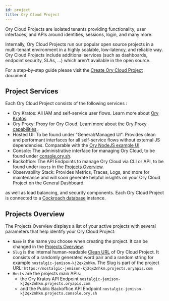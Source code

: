 ```yaml
---
id: project
title: Ory Cloud Project
---
```


Ory Cloud Projects are isolated tenants providing functionality, user
interfaces, and APIs around identities, sessions, login, and many more.

Internally, Ory Cloud Projects run our popular open source projects in a
multi-tenant environment in a highly scalable, low-latency, and reliable way.
Ory Cloud Projects include additional services (such as dashboards, endpoint
security, SLAs, ...) which aren't available in the open source.

For a step-by-step guide please visit the
[Create Ory Cloud Project](../guides/console/create-project.mdx) document.

## Project Services

Each Ory Cloud Project consists of the following services :

- Ory Kratos: All IAM and self-service user flows. Learn more about
  [Ory Kratos](https://www.ory.sh/kratos/docs/).
- Ory Proxy: Proxy for Ory Cloud. Learn more about
  [the Ory Proxy capabilities](https://www.ory.sh/docs/guides/proxy).
- Hosted UI: To be found under "General/Managed UI". Provides clean and
  performant interfaces for all self-service flows without external JS
  dependencies. Comparable with the
  [Ory NodeJS example UI](https://github.com/ory/kratos-selfservice-ui-node).
- Console: The administrative interface for managing Ory Cloud, to be found
  under [console.ory.sh](https://console.ory.sh/).
- Backoffice: The API Endpoints to manage Ory Cloud via CLI or API, to be found
  under `Hosts` in the [Projects Overview](#projects-overview).
- Observability Stack: Provides Metrics, Traces, Logs, and more for maintenance
  and will soon generate helpful insights on your Ory Cloud Project on the
  General Dashboard.

as well as load balancing, and security components. Each Ory Cloud Project is
connected to a
[Cockroach database](https://www.cockroachlabs.com/docs/stable/frequently-asked-questions.html#what-is-cockroachdb)
instance.

## Projects Overview

The Projects Overview displays a list of your active projects with several
parameters that help identify your Ory Cloud Project:

- `Name` is the name you choose when creating the project. It can be changed in
  the [Projects Overview](https://console.ory.sh/projects/list).
- `Slug` is the internal human-readable
  [Clean URL](https://en.wikipedia.org/wiki/Clean_URL#Slug) of Ory Cloud
  Project. It consists of a randomly generated word pair and a random string for
  example `nostalgic-jemison-kj2qx2nhkm`. The Slug is part of the project URL:
  `https://nostalgic-jemison-kj2qx2nhkm.projects.oryapis.com`
- `Hosts` are the projects main APIs:
  - the Ory Kratos API Endpoint
    `nostalgic-jemison-kj2qx2nhkm.projects.oryapis.com`
  - and the Public Backoffice API Endpoint
    `nostalgic-jemison-kj2qx2nhkm.projects.console.ory.sh`
